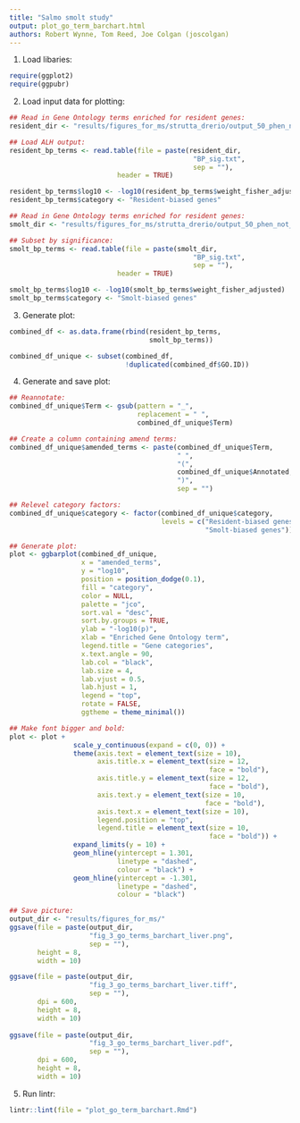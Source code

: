 ```yaml
---
title: "Salmo smolt study"
output: plot_go_term_barchart.html
authors: Robert Wynne, Tom Reed, Joe Colgan (joscolgan)
---
```


1. Load libaries:

```r
require(ggplot2)
require(ggpubr)
```

2. Load input data for plotting:

```r
## Read in Gene Ontology terms enriched for resident genes:
resident_dir <- "results/figures_for_ms/strutta_drerio/output_50_phen_not_env_genes_resident/"

## Load ALH output:
resident_bp_terms <- read.table(file = paste(resident_dir,
                                              "BP_sig.txt",
                                              sep = ""),
                           header = TRUE)

resident_bp_terms$log10 <- -log10(resident_bp_terms$weight_fisher_adjusted)
resident_bp_terms$category <- "Resident-biased genes"

## Read in Gene Ontology terms enriched for resident genes:
smolt_dir <- "results/figures_for_ms/strutta_drerio/output_50_phen_not_env_genes_smolt/"

## Subset by significance:
smolt_bp_terms <- read.table(file = paste(smolt_dir,
                                              "BP_sig.txt",
                                              sep = ""),
                           header = TRUE)

smolt_bp_terms$log10 <- -log10(smolt_bp_terms$weight_fisher_adjusted)
smolt_bp_terms$category <- "Smolt-biased genes"
```

3. Generate plot:

```r
combined_df <- as.data.frame(rbind(resident_bp_terms,
                                   smolt_bp_terms))

combined_df_unique <- subset(combined_df,
                             !duplicated(combined_df$GO.ID))
```

4. Generate and save plot:

```r
## Reannotate:
combined_df_unique$Term <- gsub(pattern = "_",
                                replacement = " ",
                                combined_df_unique$Term)

## Create a column containing amend terms:
combined_df_unique$amended_terms <- paste(combined_df_unique$Term,
                                          " ",
                                          "(",
                                          combined_df_unique$Annotated,
                                          ")",
                                          sep = "")

## Relevel category factors:
combined_df_unique$category <- factor(combined_df_unique$category,
                                      levels = c("Resident-biased genes",
                                                 "Smolt-biased genes"))

## Generate plot:
plot <- ggbarplot(combined_df_unique,
                  x = "amended_terms",
                  y = "log10",
                  position = position_dodge(0.1),
                  fill = "category",
                  color = NULL,
                  palette = "jco",
                  sort.val = "desc",
                  sort.by.groups = TRUE,
                  ylab = "-log10(p)",
                  xlab = "Enriched Gene Ontology term",
                  legend.title = "Gene categories",
                  x.text.angle = 90,
                  lab.col = "black",
                  lab.size = 4,
                  lab.vjust = 0.5,
                  lab.hjust = 1,
                  legend = "top",
                  rotate = FALSE,
                  ggtheme = theme_minimal())

## Make font bigger and bold:
plot <- plot +
                scale_y_continuous(expand = c(0, 0)) +
                theme(axis.text = element_text(size = 10),
                      axis.title.x = element_text(size = 12,
                                                  face = "bold"),
                      axis.title.y = element_text(size = 12,
                                                  face = "bold"),
                      axis.text.y = element_text(size = 10,
                                                 face = "bold"),
                      axis.text.x = element_text(size = 10),
                      legend.position = "top",
                      legend.title = element_text(size = 10,
                                                  face = "bold")) +
                expand_limits(y = 10) +
                geom_hline(yintercept = 1.301,
                           linetype = "dashed",
                           colour = "black") +
                geom_hline(yintercept = -1.301,
                           linetype = "dashed",
                           colour = "black")

## Save picture:
output_dir <- "results/figures_for_ms/"
ggsave(file = paste(output_dir,
                    "fig_3_go_terms_barchart_liver.png",
                    sep = ""),
       height = 8,
       width = 10)

ggsave(file = paste(output_dir,
                    "fig_3_go_terms_barchart_liver.tiff",
                    sep = ""),
       dpi = 600,
       height = 8,
       width = 10)
      
ggsave(file = paste(output_dir,
                    "fig_3_go_terms_barchart_liver.pdf",
                    sep = ""),
       dpi = 600,
       height = 8,
       width = 10)
```

5. Run lintr:

```r
lintr::lint(file = "plot_go_term_barchart.Rmd")
```
